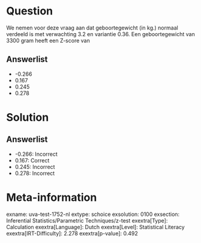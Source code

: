 Question
========

We nemen voor deze vraag aan dat geboortegewicht (in kg.) normaal
verdeeld is met verwachting 3.2 en variantie 0.36. Een geboortegewicht
van 3300 gram heeft een Z-score van

Answerlist
----------

* -0.266
* 0.167
* 0.245
* 0.278

Solution
========

Answerlist
----------

* -0.266: Incorrect
* 0.167: Correct
* 0.245: Incorrect
* 0.278: Incorrect

Meta-information
================
exname: uva-test-1752-nl
extype: schoice
exsolution: 0100
exsection: Inferential Statistics/Parametric Techniques/z-test
exextra[Type]: Calculation
exextra[Language]: Dutch
exextra[Level]: Statistical Literacy
exextra[IRT-Difficulty]: 2.278
exextra[p-value]: 0.492
